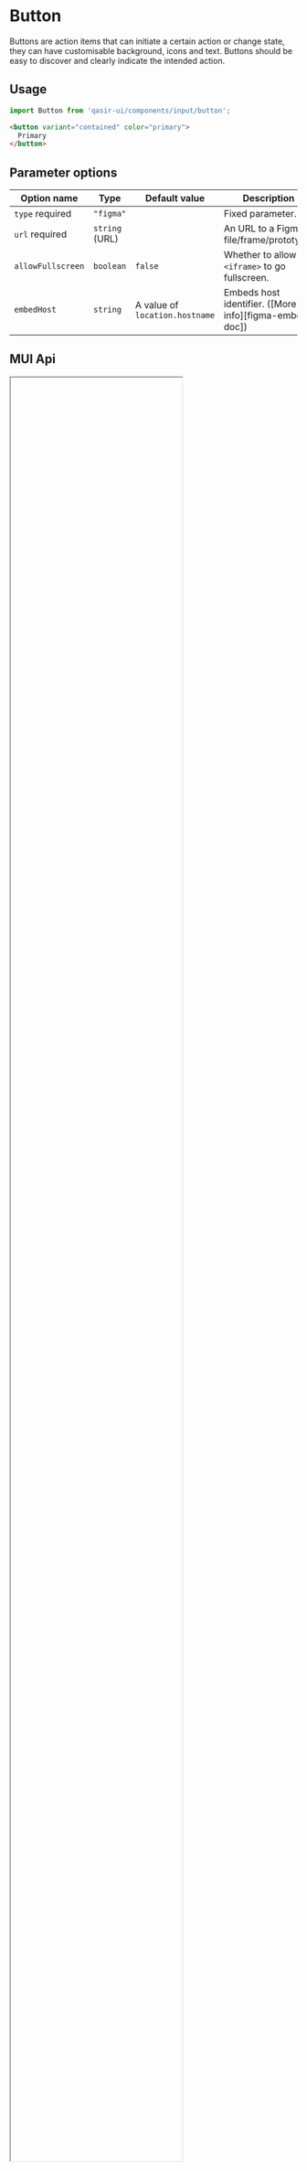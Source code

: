 
<Meta title="Components/Inputs/Button/README" />

# Button

<Subtitle>
  Buttons are action items that can initiate a certain action or change state, they can have customisable
  background, icons and text. Buttons should be easy to discover and clearly indicate the intended action.
</Subtitle>
<Figma
  url="https://www.figma.com/file/gBOrYt3aAEcgk2QZDPrWKCIl/New-Design-System?node-id=3866%3A5516"
  height="50%"
  defaultCollapsed
/>

## Usage

```js
import Button from 'qasir-ui/components/input/button';
```

```html
<button variant="contained" color="primary">
  Primary
</button>
```

## Parameter options

| Option name                                      | Type           | Default value                  | Description                                            |
| ------------------------------------------------ | -------------- | ------------------------------ | ------------------------------------------------------ |
| `type` <Badge status="positive">required</Badge> | `"figma"`      |                                | Fixed parameter.                                       |
| `url` <Badge status="positive">required</Badge>  | `string` (URL) |                                | An URL to a Figma file/frame/prototype.                |
| `allowFullscreen`                                | `boolean`      | `false`                        | Whether to allow `<iframe>` to go fullscreen.          |
| `embedHost`                                      | `string`       | A value of `location.hostname` | Embeds host identifier. ([More info][figma-embed-doc]) |

## MUI Api

<IFrame url="https://material-ui.com/api/button/" height="80%" defaultCollapsed />
